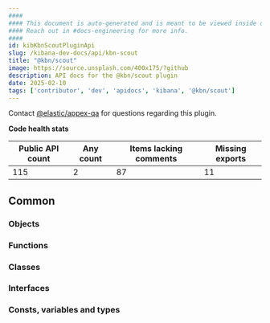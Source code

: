 ```yaml
---
####
#### This document is auto-generated and is meant to be viewed inside our experimental, new docs system.
#### Reach out in #docs-engineering for more info.
####
id: kibKbnScoutPluginApi
slug: /kibana-dev-docs/api/kbn-scout
title: "@kbn/scout"
image: https://source.unsplash.com/400x175/?github
description: API docs for the @kbn/scout plugin
date: 2025-02-10
tags: ['contributor', 'dev', 'apidocs', 'kibana', '@kbn/scout']
---
```




Contact [@elastic/appex-qa](https://github.com/orgs/elastic/teams/appex-qa) for questions regarding this plugin.

**Code health stats**

| Public API count  | Any count | Items lacking comments | Missing exports |
|-------------------|-----------|------------------------|-----------------|
| 115 | 2 | 87 | 11 |

## Common

### Objects
<DocDefinitionList data={kbnScoutObj.common.objects}/>

### Functions
<DocDefinitionList data={kbnScoutObj.common.functions}/>

### Classes
<DocDefinitionList data={kbnScoutObj.common.classes}/>

### Interfaces
<DocDefinitionList data={kbnScoutObj.common.interfaces}/>

### Consts, variables and types
<DocDefinitionList data={kbnScoutObj.common.misc}/>

